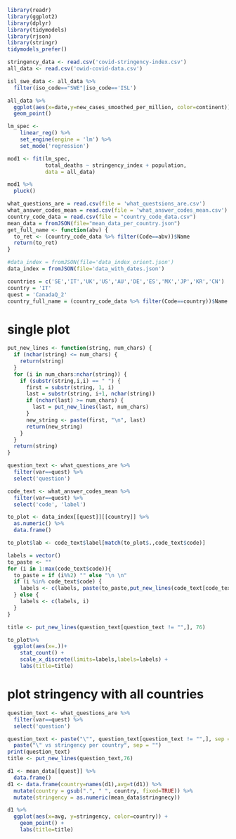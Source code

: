 ```r
library(readr)
library(ggplot2)
library(dplyr)
library(tidymodels)
library(rjson)
library(stringr)
tidymodels_prefer()
```

```r
stringency_data <- read.csv('covid-stringency-index.csv')
all_data <- read.csv('owid-covid-data.csv')
```

```r
isl_swe_data <- all_data %>%
  filter(iso_code=="SWE"|iso_code=='ISL')
```

```r
all_data %>%
  ggplot(aes(x=date,y=new_cases_smoothed_per_million, color=continent)) +
  geom_point()
```

```r
lm_spec <-
    linear_reg() %>% 
    set_engine(engine = 'lm') %>% 
    set_mode('regression')
```

```r
mod1 <- fit(lm_spec,
            total_deaths ~ stringency_index + population, 
            data = all_data)

mod1 %>%
  pluck()
```

```r
what_questions_are = read.csv(file = 'what_questsions_are.csv')
what_answer_codes_mean = read.csv(file = 'what_answer_codes_mean.csv')
country_code_data = read.csv(file = "country_code_data.csv")
mean_data = fromJSON(file="mean_data_per_country.json")
get_full_name <- function(abv) {
  to_ret <- (country_code_data %>% filter(Code==abv))$Name
  return(to_ret)
}
```

```r
#data_index = fromJSON(file='data_index_orient.json')
data_index = fromJSON(file='data_with_dates.json')
```

```r
countries = c('SE','IT','UK','US','AU','DE','ES','MX','JP','KR','CN')
country = 'IT'
quest = 'CanadaQ_2'
country_full_name = (country_code_data %>% filter(Code==country))$Name
```

# single plot
```r

put_new_lines <- function(string, num_chars) {
  if (nchar(string) <= num_chars) {
    return(string)
  }
  for (i in num_chars:nchar(string)) {
    if (substr(string,i,i) == " ") {
      first = substr(string, 1, i)
      last = substr(string, i+1, nchar(string))
      if (nchar(last) >= num_chars) {
        last = put_new_lines(last, num_chars)
      }
      new_string <- paste(first, "\n", last)
      return(new_string)
    }
  }
  return(string)
}
```


```r
question_text <- what_questions_are %>%
  filter(var==quest) %>%
  select('question')

code_text <- what_answer_codes_mean %>%
  filter(var==quest) %>%
  select('code', 'label')

to_plot <- data_index[[quest]][[country]] %>%
  as.numeric() %>%
  data.frame()

to_plot$lab <- code_text$label[match(to_plot$.,code_text$code)]

labels = vector()
to_paste <- ""
for (i in 1:max(code_text$code)){
  to_paste = if (i%%2) "" else "\n \n"
  if (i %in% code_text$code) {
    labels <- c(labels, paste(to_paste,put_new_lines(code_text[code_text$code==i,]$label,13)))
  } else {
    labels <- c(labels, i)
  }
}

title <- put_new_lines(question_text[question_text != "",], 76)

to_plot%>%
  ggplot(aes(x=.))+
    stat_count() +
    scale_x_discrete(limits=labels,labels=labels) +
    labs(title=title)
```

# plot stringency with all countries
```r
question_text <- what_questions_are %>%
  filter(var==quest) %>%
  select('question')

question_text <- paste("\"", question_text[question_text != "",], sep = "") %>%
  paste("\" vs stringency per country", sep = "")
print(question_text)
title <- put_new_lines(question_text,76)

d1 <- mean_data[[quest]] %>%
  data.frame()
d1 <- data.frame(country=names(d1),avg=t(d1)) %>%
  mutate(country = gsub(".", " ", country, fixed=TRUE)) %>%
  mutate(stringency = as.numeric(mean_data$stringnecy))

d1 %>%
  ggplot(aes(x=avg, y=stringency, color=country)) +
    geom_point() +
    labs(title=title)
```


